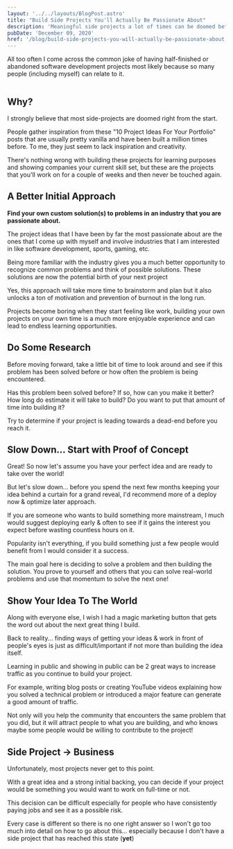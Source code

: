 ```yaml
---
layout: '../../layouts/BlogPost.astro'
title: "Build Side Projects You'll Actually Be Passionate About"
description: 'Meaningful side projects a lot of times can be doomed before they even begin. Going back to the fundamentals of "finding the right problem to solve" is the key to building a project that will continue to completion and maybe even further.'
pubDate: 'December 09, 2020'
href: '/blog/build-side-projects-you-will-actually-be-passionate-about'
---
```




All too often I come across the common joke of having half-finished or abandoned software development projects most likely because so many people (including myself) can relate to it.

<Image
	src="https://dev-to-uploads.s3.amazonaws.com/i/wm4cia5dtonl8587y6mo.png"
	width={500}
	height={324}
	alt=""
/>

## Why?

I strongly believe that most side-projects are doomed right from the start.

People gather inspiration from these "10 Project Ideas For Your Portfolio" posts that are usually pretty vanilla and have been built a million times before. To me, they just seem to lack inspiration and creativity.

There's nothing wrong with building these projects for learning purposes and showing companies your current skill set, but these are the projects that you'll work on for a couple of weeks and then never be touched again.

## A Better Initial Approach

**Find your own custom solution(s) to problems in an industry that you are passionate about.**

The project ideas that I have been by far the most passionate about are the ones that I come up with myself and involve industries that I am interested in like software development, sports, gaming, etc.

Being more familiar with the industry gives you a much better opportunity to recognize common problems and think of possible solutions. These solutions are now the potential birth of your next project

Yes, this approach will take more time to brainstorm and plan but it also unlocks a ton of motivation and prevention of burnout in the long run.

Projects become boring when they start feeling like work, building your own projects on your own time is a much more enjoyable experience and can lead to endless learning opportunities.

## Do Some Research

Before moving forward, take a little bit of time to look around and see if this problem has been solved before or how often the problem is being encountered.

Has this problem been solved before? If so, how can you make it better? How long do estimate it will take to build? Do you want to put that amount of time into building it?

Try to determine if your project is leading towards a dead-end before you reach it.

## Slow Down... Start with Proof of Concept

Great! So now let's assume you have your perfect idea and are ready to take over the world!

But let's slow down... before you spend the next few months keeping your idea behind a curtain for a grand reveal, I'd recommend more of a deploy now & optimize later approach.

If you are someone who wants to build something more mainstream, I much would suggest deploying early & often to see if it gains the interest you expect before wasting countless hours on it.

Popularity isn't everything, if you build something just a few people would benefit from I would consider it a success.

The main goal here is deciding to solve a problem and then building the solution. You prove to yourself and others that you can solve real-world problems and use that momentum to solve the next one!

## Show Your Idea To The World

Along with everyone else, I wish I had a magic marketing button that gets the word out about the next great thing I build.

Back to reality... finding ways of getting your ideas & work in front of people's eyes is just as difficult/important if not more than building the idea itself.

Learning in public and showing in public can be 2 great ways to increase traffic as you continue to build your project.

For example, writing blog posts or creating YouTube videos explaining how you solved a technical problem or introduced a major feature can generate a good amount of traffic.

Not only will you help the community that encounters the same problem that you did, but it will attract people to what you are building, and who knows maybe some people would be willing to contribute to the project!

## Side Project -> Business

Unfortunately, most projects never get to this point.

With a great idea and a strong initial backing, you can decide if your project would be something you would want to work on full-time or not.

This decision can be difficult especially for people who have consistently paying jobs and see it as a possible risk.

Every case is different so there is no one right answer so I won't go too much into detail on how to go about this... especially because I don't have a side project that has reached this state (**yet**)
